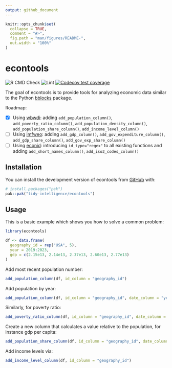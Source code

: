 ```yaml
---
output: github_document
---
```


<!-- README.md is generated from README.Rmd. Please edit that file -->

```r
knitr::opts_chunk$set(
  collapse = TRUE,
  comment = "#>",
  fig.path = "man/figures/README-",
  out.width = "100%"
)
```

# econtools

<!-- badges: start -->
![R CMD Check](https://github.com/tidy-intelligence/econtools/actions/workflows/R-CMD-check.yaml/badge.svg)
![Lint](https://github.com/tidy-intelligence/econtools/actions/workflows/lint.yaml/badge.svg)
[![Codecov test coverage](https://codecov.io/gh/tidy-intelligence/econtools/graph/badge.svg)](https://app.codecov.io/gh/tidy-intelligence/econtools)
<!-- badges: end -->

The goal of econtools is to provide tools for analyzing economic data similar to the Python [bblocks](https://github.com/ONEcampaign/bblocks/tree/main) package.

Roadmap:

- [x] Using [wbwdi](https://github.com/tidy-intelligence/r-wbwdi): adding `add_population_column()`, `add_poverty_ratio_column()`, `add_population_density_column()`, `add_population_share_column()`, `add_income_level_column()`
- [ ] Using [imfweo](https://github.com/Teal-Insights/imfweo): adding `add_gdp_column()`, `add_gov_expenditure_column()`, `add_gdp_share_column()`, `add_gov_exp_share_column()`
- [ ] Using [econid](https://github.com/Teal-Insights/r-econid): introducing `id_type="regex"` to all existing functions and adding `add_short_names_column()`, `add_iso3_codes_column()`

## Installation

You can install the development version of econtools from [GitHub](https://github.com/) with:

``` r
# install.packages("pak")
pak::pak("tidy-intelligence/econtools")
```

## Usage

This is a basic example which shows you how to solve a common problem:

```r
library(econtools)
```

```r
df <- data.frame(
  geography_id = rep("USA", 5),
  year = 2019:2023,
  gdp = c(2.15e13, 2.14e13, 2.37e13, 2.60e13, 2.77e13)
)
```

Add most recent population number:
```r
add_population_column(df, id_column = "geography_id")
```

Add population by year:

```r
add_population_column(df, id_column = "geography_id", date_column = "year")
```

Similarly, for poverty ratio:
```r
add_poverty_ratio_column(df, id_column = "geography_id", date_column = "year")
```

Create a new column that calculates a value relative to the population, for instance gdp per capita:
```r
add_population_share_column(df, id_column = "geography_id", date_column = "year", value_column = "gdp")
```

Add income levels via:
```r
add_income_level_column(df, id_column = "geography_id")
```

